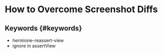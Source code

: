 # How to Overcome Screenshot Diffs

## Keywords {#keywords}

-   hermione-reassert-view
-   ignore in assertView
